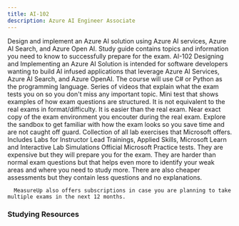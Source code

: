 ```yaml
---
title: AI-102
description: Azure AI Engineer Associate
---
```


<Card title="Get Started" icon="star"> 
  <LinkCard title="Exam AI-102: Azure AI Engineer Associate" href="https://learn.microsoft.com/certifications/exams/ai-102?WT.mc_id=studentamb_165290" target="_blank"/>
      Design and implement an Azure AI solution using Azure AI services, Azure AI Search, and Azure Open AI.
  <LinkCard title="AI-102 Study Guide" href="https://learn.microsoft.com/credentials/certifications/resources/study-guides/ai-102?WT.mc_id=studentamb_165290" target="_blank"/>
      Study guide contains topics and information you need to know to successfully prepare for the exam. 
  <LinkCard title="Microsoft Learn" href="https://learn.microsoft.com/en-us/training/courses/ai-102t00?WT.mc_id=studentamb_165290#course-syllabus" target="_blank"/>
      AI-102 Designing and Implementing an Azure AI Solution is intended for software developers wanting to build AI infused applications that leverage Azure AI Services, Azure AI Search, and Azure OpenAI. The course will use C# or Python as the programming language.
  <LinkCard title="Readiness Zone" href="https://learn.microsoft.com/en-us/shows/exam-readiness-zone/preparing-for-ai-102-plan-and-manage-an-azure-ai-solution-1-of-5/?WT.mc_id=studentamb_165290" target="_blank"/>
      Series of videos that explain what the exam tests you on so you don't miss any important topic.
  <LinkCard title="Practice Assessment" href="https://learn.microsoft.com/certifications/exams/ai-102/practice/assessment?assessment-type=practice&assessmentId=61&WT.mc_id=studentamb_165290" target="_blank"/>
      Mini test that shows examples of how exam questions are structured. It is not equivalent to the real exams in format/difficulty. It is easier than the real exam.
  <LinkCard title="Exam Sandbox" href="https://aka.ms/examdemo" target="_blank"/>
      Near exact copy of the exam environment you encouter during the real exam. Explore the sandbox to get familiar with how the exam looks so you save time and are not caught off guard. 
  <LinkCard title="Exam Labs" href="https://certs.msfthub.wiki/labs/ai-102labs" target="_blank"/>
      Collection of all lab exercises that Microsoft offers. Includes Labs for Instructor Lead Trainings, Applied Skills, Microsoft Learn and Interactive Lab Simulations
</Card>

<Card title="MeasureUp Practice Tests" icon="open-book"> 
<CardGrid>
  <LinkCard title="MeasureUp Assessment" href="https://www.measureup.com/assessment-ai-102-designing-and-implementing-an-azure-ai-solution.html#u44" target="_blank"/>
  <LinkCard title="MeasureUp Practice Test" href="https://www.measureup.com/microsoft-practice-test-ai-102-designing-and-implementing-an-azure-ai-solution.html#u44" target="_blank"/>
</CardGrid>
  <LinkCard title="MeasureUp Subscriptions" href="https://www.measureup.com/subscription-plans-for-individuals#u44" target="_blank"/>
      Official Microsoft Practice tests. They are expensive but they will prepare you for the exam. They are harder than normal exam questions but that helps 
      even more to identify your weak areas and where you need to study more. There are also cheaper assessments but they contain less questions and no explanations.

      MeasureUp also offers subscriptions in case you are planning to take multiple exams in the next 12 months. 
</Card>

### Studying Resources

<Tabs>

  <TabItem label="Text">
  <CardGrid>
    <LinkCard title="Microsoft Learn" href="https://learn.microsoft.com/en-us/certifications/azure-ai-engineer?WT.mc_id=studentamb_165290" target="_blank"/>
  </CardGrid>
  </TabItem>

  <TabItem label="Videos">
  <CardGrid>
    <LinkCard title="Microsoft Learn Exam Readiness Zone" href="https://learn.microsoft.com/en-us/shows/exam-readiness-zone/preparing-for-ai-102-plan-and-manage-an-azure-ai-solution-1-of-5/?WT.mc_id=studentamb_165290" target="_blank"/>
    <LinkCard title="John Savill Study Cram" href="https://www.youtube.com/watch?v=I7fdWafTcPY&list=PLlVtbbG169nH_CJl4wwKBfS1V8nMYr7xL&index=11&pp=iAQB" target="_blank"/>
    <LinkCard title="On Demand Instructor-led Training Series" href="https://learn.microsoft.com/en-us/shows/on-demand-instructor-led-training-series/?terms=AI-102&WT.mc_id=studentamb_165290" target="_blank"/>
    <LinkCard title="Microsoft Enterprise Skills Initiative Intructor-led course" href="https://esi.microsoft.com/Search?q=AI-102&avail=Available&learningoption=Advanced+Role+Based" target="_blank"/>
  </CardGrid>
  </TabItem>

  <TabItem label="Paid">
  <CardGrid>
    <LinkCard title="Pluralsight Course" href="https://www.pluralsight.com/paths/microsoft-exam-ai-102-designing-and-implementing-a-microsoft-azure-ai-solution" target="_blank"/>
  </CardGrid>
  </TabItem>

  <TabItem label="Tests">
  <CardGrid>
    <LinkCard title="Microsoft Learn Practice Assessment" href="https://learn.microsoft.com/certifications/exams/ai-102/practice/assessment?assessment-type=practice&assessmentId=61&WT.mc_id=studentamb_165290" target="_blank"/>
    <LinkCard title="MeasureUp Assessment" href="https://www.measureup.com/assessment-ai-102-designing-and-implementing-an-azure-ai-solution.html#u44" target="_blank"/>
    <LinkCard title="MeasureUp Practice Tests" href="https://www.measureup.com/microsoft-practice-test-ai-102-designing-and-implementing-an-azure-ai-solution.html#u44" target="_blank"/>
  </CardGrid>
  </TabItem>

  <TabItem label="Misc">
  <CardGrid>
    <LinkCard title="Microsoft Azure Free Account" href="https://azure.microsoft.com/en-us/offers/ms-azr-0044p" target="_blank"/> 
  </CardGrid>
  </TabItem>
  </Tabs>
